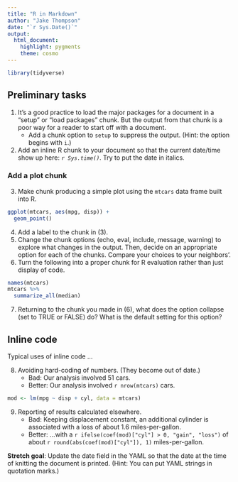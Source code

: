 ```yaml
---
title: "R in Markdown"
author: "Jake Thompson"
date: "`r Sys.Date()`"
output:
  html_document:
    highlight: pygments
    theme: cosmo
---
```


```r
library(tidyverse)
```

## Preliminary tasks

1. It's a good practice to load the major packages for a document in a "setup" or "load packages" chunk. But the output from that chunk is a poor way for a reader to start off with a document.
    * Add a chunk option to `setup` to suppress the output. (Hint: the option begins with `i`.)
2. Add an inline R chunk to your document so that the current date/time show up here: *`r Sys.time()`*. Try to put the date in italics.

### Add a plot chunk

3. Make chunk producing a simple plot using the `mtcars` data frame built into R.

```r
ggplot(mtcars, aes(mpg, disp)) +
  geom_point()
```

4. Add a label to the chunk in (3).
5. Change the chunk options (echo, eval, include, message, warning) to explore what changes in the output. Then, decide on an appropriate option for each of the chunks. Compare your choices to your neighbors'.
6. Turn the following into a proper chunk for R evaluation rather than just display of code.

```r
names(mtcars)
mtcars %>% 
  summarize_all(median)
```

7. Returning to the chunk you made in (6), what does the option collapse (set to TRUE or FALSE) do? What is the default setting for this option? 

## Inline code

Typical uses of inline code ...

8. Avoiding hard-coding of numbers. (They become out of date.)
    - Bad: Our analysis involved 51 cars.
    - Better: Our analysis involved `r nrow(mtcars)` cars.
    
```r
mod <- lm(mpg ~ disp + cyl, data = mtcars)
```

9. Reporting of results calculated elsewhere.
    - Bad: Keeping displacement constant, an additional cylinder is associated with a loss of about 1.6 miles-per-gallon.
    - Better: ...with a `r ifelse(coef(mod)["cyl"] > 0, "gain", "loss")` of about `r round(abs(coef(mod)["cyl"]), 1)` miles-per-gallon.

**Stretch goal**: Update the date field in the YAML so that the date at the time of knitting the document is printed. (Hint: You can put YAML strings in quotation marks.)
